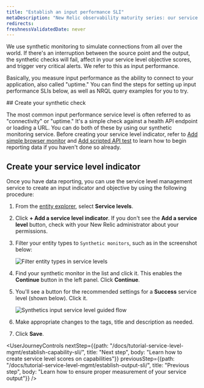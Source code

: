 ```yaml
---
title: "Establish an input performance SLI"
metaDescription: "New Relic observability maturity series: our service level management guide shows you how to easily measure and communicate the overall health, performance, and quality of your digital products and services to all stakeholders."
redirects:
freshnessValidatedDate: never
---
```




We use synthetic monitoring to simulate connections from all over the world. If there's an interruption between the source point and the output, the synthetic checks will fail, affect in your service level objective scores, and trigger very critical alerts. We refer to this as input performance.

Basically, you measure input performance as the ability to connect to your application, also called "uptime." You can find the steps for setting up input performance SLIs below, as well as NRQL query examples for you to try.

<Steps>
    <Step>
## Create your synthetic check

The most common input performance service level is often referred to as "connectivity" or "uptime." It's a simple check against a health API endpoint or loading a URL. You can do both of these by using our synthetic monitoring service. Before creating your service level indicator, refer to [Add simple browser monitor](/docs/synthetics/synthetic-monitoring/using-monitors/add-edit-monitors#simple) and [Add scripted API test](/docs/synthetics/synthetic-monitoring/using-monitors/add-edit-monitors#complex) to learn how to begin reporting data if you haven't done so already.        
    </Step>
    <Step>
## Create your service level indicator

Once you have data reporting, you can use the service level management service to create an input indicator and objective by using the following procedure:

1. From the [entity explorer](/docs/new-relic-solutions/new-relic-one/core-concepts/new-relic-explorer-view-performance-across-apps-services-hosts#find), select **Service levels**.
2. Click **+ Add a service level indicator**. If you don't see the **Add a service level** button, check with your New Relic administrator about your permissions.
3. Filter your entity types to `Synthetic monitors`, such as in the screenshot below:

    <img
      alt="Filter entity types in service levels"
      src={apmAddInputServiceLevel}
    />

4. Find your synthetic monitor in the list and click it. This enables the **Continue** button in the left panel. Click **Continue**.
5. You'll see a button for the recommended settings for a **Success** service level (shown below). Click it.

    <img
      alt="Synthetics input service level guided flow"
      src={apmSyntheticsSetup}
    />

6. Make appropriate changes to the tags, title and description as needed.
7. Click **Save**.
        
    </Step>
</Steps>

<UserJourneyControls
    nextStep={{path: "/docs/tutorial-service-level-mgmt/establish-capability-sli/", title: "Next step", body: "Learn how to create service level scores on capabilities"}}
    previousStep={{path: "/docs/tutorial-service-level-mgmt/establish-output-sli/", title: "Previous step", body: "Learn how to ensure proper measurement of your service output"}}
/>